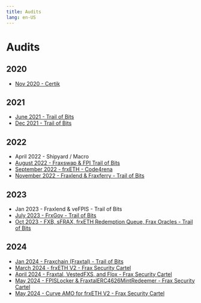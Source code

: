 ```yaml
---
title: Audits
lang: en-US
---
```


# Audits

## 2020
- [Nov 2020 - Certik](https://www.certik.com/projects/fraxfinance)
## 2021
- [June 2021 - Trail of Bits](https://github.com/trailofbits/publications/blob/master/reviews/FraxFinance.pdf)
- [Dec 2021 - Trail of Bits](https://github.com/trailofbits/publications/blob/master/reviews/FraxQ42021.pdf)
## 2022
- April 2022 - Shipyard / Macro
- [August 2022 - Fraxswap & FPI Trail of Bits](https://github.com/trailofbits/publications/blob/master/reviews/FraxQ22022.pdf)
- [September 2022 - frxETH - Code4rena](https://code4rena.com/reports/2022-09-frax)
- [November 2022 - Fraxlend & Fraxferry - Trail of Bits](https://github.com/trailofbits/publications/blob/master/reviews/2022-10-fraxfinance-fraxlend-fraxferry-securityreview.pdf)
## 2023
- Jan 2023 - Fraxlend & veFPIS - Trail of Bits
- [July 2023 - FrxGov - Trail of Bits](https://github.com/trailofbits/publications/blob/master/reviews/2023-05-fraxgov-securityreview.pdf)
- [Oct 2023 - FXB, sFRAX, frxETH Redemption Queue, Frax Oracles - Trail of Bits](https://github.com/FraxFinance/frax-solidity/blob/master/src/audits/FXB%2C%20sFRAX%2C%20frxETH%20Redemption%20Queue%2C%20Frax%20Oracles%20-%20Trail%20of%20Bits%20-%20Oct%202023.pdf)
## 2024
- [Jan 2024 - Fraxchain (Fraxtal) - Trail of Bits](https://github.com/FraxFinance/frax-solidity/blob/master/src/audits/Fraxchain%20(Fraxtal)%20-%20Trail%20of%20Bits%20-%20Jan%202024.pdf)
- [March 2024 - frxETH V2 - Frax Security Cartel](https://github.com/FraxFinance/frax-solidity/blob/master/src/audits/frxETH%20V2%20Audit%20Report%20-%20Frax%20Security%20Cartel%20-%20March%202024.pdf)
- [April 2024 - Fraxtal, VestedFXS, and Flox - Frax Security Cartel](https://github.com/FraxFinance/frax-solidity/blob/master/src/audits/Fraxtal%20Audit%20-%20April%202024%20-%20Frax%20Security%20Cartel.pdf)
- [May 2024 - FPISLocker & FraxtalERC4626MintRedeemer - Frax Security Cartel](https://github.com/FraxFinance/frax-solidity/blob/master/src/audits/FPISLocker%20%2B%20FraxtalERC4626MintRedeemer%20(Fraxtal%20sFRAX)%20-%20May%202024%20-%20Frax%20Security%20Cartel.pdf)
- [May 2024 - Curve AMO for frxETH V2 - Frax Security Cartel](https://github.com/FraxFinance/frax-solidity/blob/master/src/audits/Curve%20AMO%20Audit%20Report%20-%20Frax%20Security%20Cartel%20-%20May%202024.pdf)
